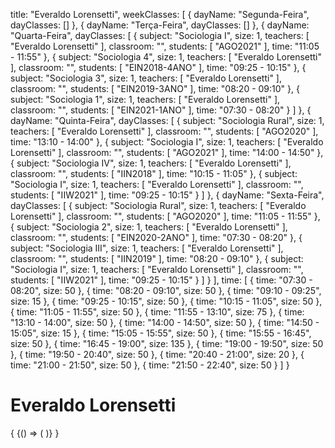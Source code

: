  title: "Everaldo Lorensetti",
  weekClasses: [
    {
      dayName: "Segunda-Feira",
      dayClasses: []
    },
    {
      dayName: "Terça-Feira",
      dayClasses: []
    },
    {
      dayName: "Quarta-Feira",
      dayClasses: [
        {
          subject: "Sociologia I",
          size: 1,
          teachers: [
            "Everaldo Lorensetti"
          ],
          classroom: "",
          students: [
            "AGO2021"
          ],
          time: "11:05 - 11:55"
        },
        {
          subject: "Sociologia 4",
          size: 1,
          teachers: [
            "Everaldo Lorensetti"
          ],
          classroom: "",
          students: [
            "EIN2018-4ANO"
          ],
          time: "09:25 - 10:15"
        },
        {
          subject: "Sociologia 3",
          size: 1,
          teachers: [
            "Everaldo Lorensetti"
          ],
          classroom: "",
          students: [
            "EIN2019-3ANO"
          ],
          time: "08:20 - 09:10"
        },
        {
          subject: "Sociologia 1",
          size: 1,
          teachers: [
            "Everaldo Lorensetti"
          ],
          classroom: "",
          students: [
            "EIN2021-1ANO"
          ],
          time: "07:30 - 08:20"
        }
      ]
    },
    {
      dayName: "Quinta-Feira",
      dayClasses: [
        {
          subject: "Sociologia Rural",
          size: 1,
          teachers: [
            "Everaldo Lorensetti"
          ],
          classroom: "",
          students: [
            "AGO2020"
          ],
          time: "13:10 - 14:00"
        },
        {
          subject: "Sociologia I",
          size: 1,
          teachers: [
            "Everaldo Lorensetti"
          ],
          classroom: "",
          students: [
            "AGO2021"
          ],
          time: "14:00 - 14:50"
        },
        {
          subject: "Sociologia IV",
          size: 1,
          teachers: [
            "Everaldo Lorensetti"
          ],
          classroom: "",
          students: [
            "IIN2018"
          ],
          time: "10:15 - 11:05"
        },
        {
          subject: "Sociologia I",
          size: 1,
          teachers: [
            "Everaldo Lorensetti"
          ],
          classroom: "",
          students: [
            "IIW2021"
          ],
          time: "09:25 - 10:15"
        }
      ]
    },
    {
      dayName: "Sexta-Feira",
      dayClasses: [
        {
          subject: "Sociologia Rural",
          size: 1,
          teachers: [
            "Everaldo Lorensetti"
          ],
          classroom: "",
          students: [
            "AGO2020"
          ],
          time: "11:05 - 11:55"
        },
        {
          subject: "Sociologia 2",
          size: 1,
          teachers: [
            "Everaldo Lorensetti"
          ],
          classroom: "",
          students: [
            "EIN2020-2ANO"
          ],
          time: "07:30 - 08:20"
        },
        {
          subject: "Sociologia III",
          size: 1,
          teachers: [
            "Everaldo Lorensetti"
          ],
          classroom: "",
          students: [
            "IIN2019"
          ],
          time: "08:20 - 09:10"
        },
        {
          subject: "Sociologia I",
          size: 1,
          teachers: [
            "Everaldo Lorensetti"
          ],
          classroom: "",
          students: [
            "IIW2021"
          ],
          time: "09:25 - 10:15"
        }
      ]
    }
  ],
  time: [
    {
      time: "07:30 - 08:20",
      size: 50
    },
    {
      time: "08:20 - 09:10",
      size: 50
    },
    {
      time: "09:10 - 09:25",
      size: 15
    },
    {
      time: "09:25 - 10:15",
      size: 50
    },
    {
      time: "10:15 - 11:05",
      size: 50
    },
    {
      time: "11:05 - 11:55",
      size: 50
    },
    {
      time: "11:55 - 13:10",
      size: 75
    },
    {
      time: "13:10 - 14:00",
      size: 50
    },
    {
      time: "14:00 - 14:50",
      size: 50
    },
    {
      time: "14:50 - 15:05",
      size: 15
    },
    {
      time: "15:05 - 15:55",
      size: 50
    },
    {
      time: "15:55 - 16:45",
      size: 50
    },
    {
      time: "16:45 - 19:00",
      size: 135
    },
    {
      time: "19:00 - 19:50",
      size: 50
    },
    {
      time: "19:50 - 20:40",
      size: 50
    },
    {
      time: "20:40 - 21:00",
      size: 20
    },
    {
      time: "21:00 - 21:50",
      size: 50
    },
    {
      time: "21:50 - 22:40",
      size: 50
    }
  ]
}

# Everaldo Lorensetti

<div>
  {
    <BrowserOnly>
      {() => (
        <Grid
          title={data.title}
          weekClasses={data.weekClasses}
          time={data.time}
        />
      )}
    </BrowserOnly>
  }
</div>
